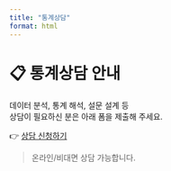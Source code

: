 ```yaml
---
title: "통계상담"
format: html
---
```


# 📋 통계상담 안내

데이터 분석, 통계 해석, 설문 설계 등  
상담이 필요하신 분은 아래 폼을 제출해 주세요.

👉 [상담 신청하기](https://www.kr.co.kr/sub/stats/list.html)

> 온라인/비대면 상담 가능합니다.